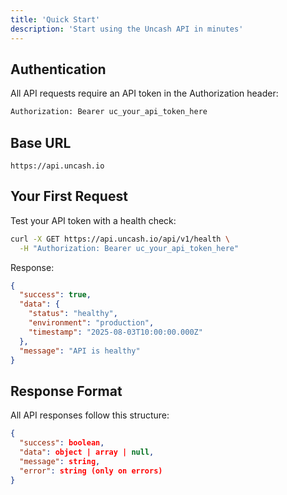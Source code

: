 ```yaml
---
title: 'Quick Start'
description: 'Start using the Uncash API in minutes'
---
```


## Authentication

All API requests require an API token in the Authorization header:

```bash
Authorization: Bearer uc_your_api_token_here
```

## Base URL

```
https://api.uncash.io
```

## Your First Request

Test your API token with a health check:

```bash
curl -X GET https://api.uncash.io/api/v1/health \
  -H "Authorization: Bearer uc_your_api_token_here"
```

Response:
```json
{
  "success": true,
  "data": {
    "status": "healthy",
    "environment": "production",
    "timestamp": "2025-08-03T10:00:00.000Z"
  },
  "message": "API is healthy"
}
```

## Response Format

All API responses follow this structure:

```json
{
  "success": boolean,
  "data": object | array | null,
  "message": string,
  "error": string (only on errors)
}
```